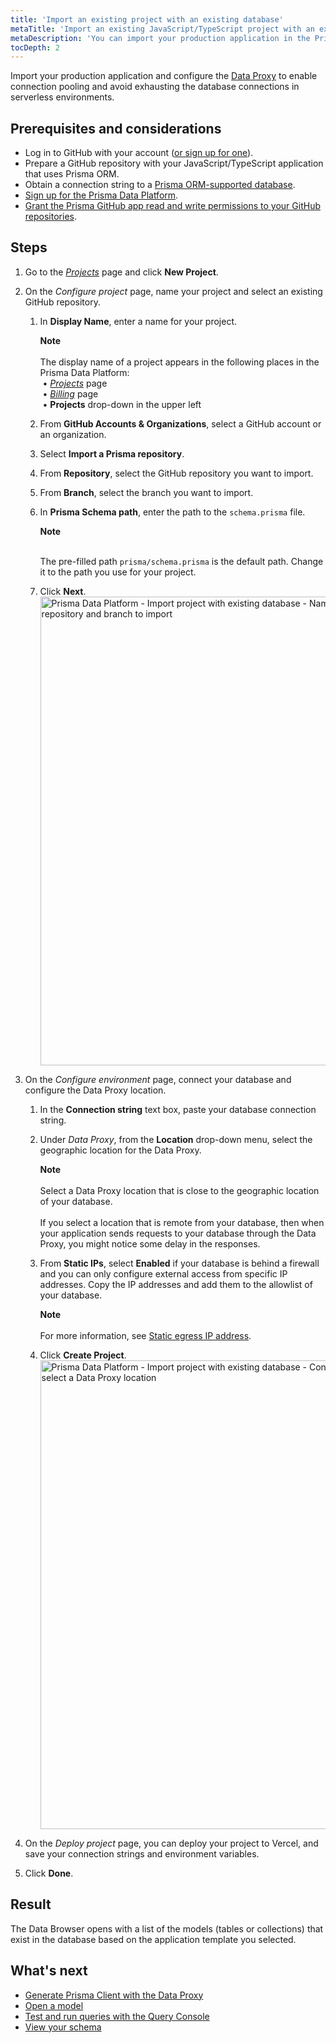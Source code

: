 ```yaml
---
title: 'Import an existing project with an existing database'
metaTitle: 'Import an existing JavaScript/TypeScript project with an existing database in the Prisma Data Platform'
metaDescription: 'You can import your production application in the Prisma Data Platform and configure the Data Proxy to enable connection pooling and avoid exhausting the database connections in serverless environments.'
tocDepth: 2
---
```


<TopBlock>

Import your production application and configure the [Data Proxy](/data-platform/data-proxy) to enable connection pooling and avoid exhausting the database connections in serverless environments.

</TopBlock>

## Prerequisites and considerations

- Log in to GitHub with your account ([or sign up for one](https://github.com/signup)).
- Prepare a GitHub repository with your JavaScript/TypeScript application that uses Prisma ORM.
- Obtain a connection string to a [Prisma ORM-supported database](/reference/database-reference/supported-databases).
- [Sign up for the Prisma Data Platform](/data-platform/account#sign-up-for-the-prisma-data-platform).
- [Grant the Prisma GitHub app read and write permissions to your GitHub repositories](/data-platform/projects/add-project#grant-read-and-write-permissions-to-the-prisma-github-app).

## Steps

1. Go to the [_Projects_](https://cloud.prisma.io/projects) page and click **New Project**.
2. On the _Configure project_ page, name your project and select an existing GitHub repository.

   1. In **Display Name**, enter a name for your project.

      <Admonition>

      **Note**<br /><br />
      The display name of a project appears in the following places in the Prisma Data Platform:<br />
      &nbsp;• [_Projects_](https://cloud.prisma.io/projects) page<br />
      &nbsp;• [_Billing_](https://cloud.prisma.io/billing) page<br />
      &nbsp;• **Projects** drop-down in the upper left

      </Admonition>

   2. From **GitHub Accounts & Organizations**, select a GitHub account or an organization.
   3. Select **Import a Prisma repository**.
   4. From **Repository**, select the GitHub repository you want to import.
   5. From **Branch**, select the branch you want to import.
   6. In **Prisma Schema path**, enter the path to the `schema.prisma` file.

      <Admonition>

      **Note**<br /><br />

      The pre-filled path `prisma/schema.prisma` is the default path. Change it to the path you use for your project.

      </Admonition>

   7. Click **Next**.
      <img
        src="https://res.cloudinary.com/prismaio/image/upload/v1666699895/docs/pdp/create-manage-projects/import-project-01-configure-project_nt8fiz.png"
        alt="Prisma Data Platform - Import project with existing database - Name your project and select a GitHub repository and branch to import"
        width="750px"
      />

3. On the _Configure environment_ page, connect your database and configure the Data Proxy location.

   1. In the **Connection string** text box, paste your database connection string.
   2. Under _Data Proxy_, from the **Location** drop-down menu, select the geographic location for the Data Proxy.

      <Admonition>

      **Note**<br /><br />
      Select a Data Proxy location that is close to the geographic location of your database.<br /><br />
      If you select a location that is remote from your database, then when your application sends requests to your database through the Data Proxy, you might notice some delay in the responses.

      </Admonition>

   3. From **Static IPs**, select **Enabled** if your database is behind a firewall and you can only configure external access from specific IP addresses. Copy the IP addresses and add them to the allowlist of your database.

      <Admonition>

      **Note**<br /><br />
      For more information, see [Static egress IP address](/data-platform/static-ips).

      </Admonition>

   4. Click **Create Project**.
      <img
        src="https://res.cloudinary.com/prismaio/image/upload/v1666954777/docs/pdp/create-manage-projects/create-project-03-configure-database-connection-and-data-proxy_eeubnw.png"
        alt="Prisma Data Platform - Import project with existing database - Configure the database connection string and select a Data Proxy location"
        width="750px"
      />

4. On the _Deploy project_ page, you can deploy your project to Vercel, and save your connection strings and environment variables.
5. Click **Done**.

## Result

The Data Browser opens with a list of the models (tables or collections) that exist in the database based on the application template you selected.

## What's next

- [Generate Prisma Client with the Data Proxy](/data-platform/data-proxy#using-the-data-proxy-in-a-prisma-application)
- [Open a model](/data-platform/data-browser#open-and-close-models)
- [Test and run queries with the Query Console](/data-platform/query-console)
- [View your schema](/data-platform/schema-viewer)
